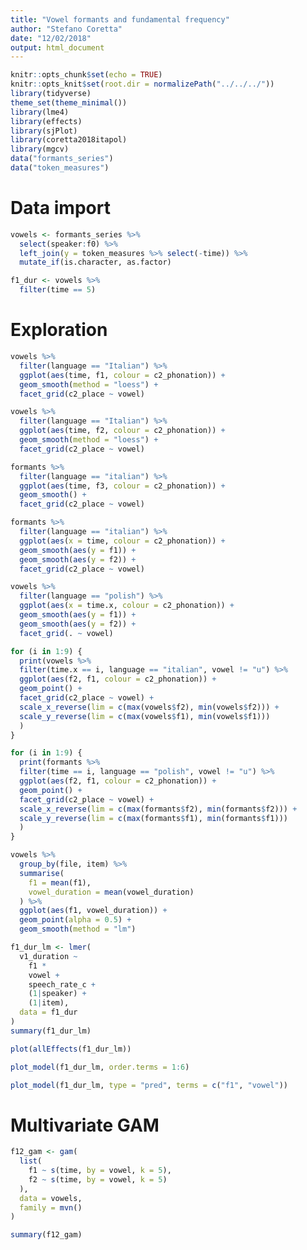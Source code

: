 ```yaml
---
title: "Vowel formants and fundamental frequency"
author: "Stefano Coretta"
date: "12/02/2018"
output: html_document
---
```


```r
knitr::opts_chunk$set(echo = TRUE)
knitr::opts_knit$set(root.dir = normalizePath("../../../"))
library(tidyverse)
theme_set(theme_minimal())
library(lme4)
library(effects)
library(sjPlot)
library(coretta2018itapol)
library(mgcv)
data("formants_series")
data("token_measures")
```

# Data import

```r
vowels <- formants_series %>%
  select(speaker:f0) %>%
  left_join(y = token_measures %>% select(-time)) %>%
  mutate_if(is.character, as.factor)

f1_dur <- vowels %>%
  filter(time == 5)
```

# Exploration

```r
vowels %>%
  filter(language == "Italian") %>%
  ggplot(aes(time, f1, colour = c2_phonation)) +
  geom_smooth(method = "loess") +
  facet_grid(c2_place ~ vowel)
```

```r
vowels %>%
  filter(language == "Italian") %>%
  ggplot(aes(time, f2, colour = c2_phonation)) +
  geom_smooth(method = "loess") +
  facet_grid(c2_place ~ vowel)
```

```r
formants %>%
  filter(language == "italian") %>%
  ggplot(aes(time, f3, colour = c2_phonation)) +
  geom_smooth() +
  facet_grid(c2_place ~ vowel)
```

```r
formants %>%
  filter(language == "italian") %>%
  ggplot(aes(x = time, colour = c2_phonation)) +
  geom_smooth(aes(y = f1)) +
  geom_smooth(aes(y = f2)) +
  facet_grid(c2_place ~ vowel)
```

```r
vowels %>%
  filter(language == "polish") %>%
  ggplot(aes(x = time.x, colour = c2_phonation)) +
  geom_smooth(aes(y = f1)) +
  geom_smooth(aes(y = f2)) +
  facet_grid(. ~ vowel)
```

```r
for (i in 1:9) {
  print(vowels %>%
  filter(time.x == i, language == "italian", vowel != "u") %>%
  ggplot(aes(f2, f1, colour = c2_phonation)) +
  geom_point() +
  facet_grid(c2_place ~ vowel) +
  scale_x_reverse(lim = c(max(vowels$f2), min(vowels$f2))) +
  scale_y_reverse(lim = c(max(vowels$f1), min(vowels$f1)))
  )
}
```

```r
for (i in 1:9) {
  print(formants %>%
  filter(time == i, language == "polish", vowel != "u") %>%
  ggplot(aes(f2, f1, colour = c2_phonation)) +
  geom_point() +
  facet_grid(c2_place ~ vowel) +
  scale_x_reverse(lim = c(max(formants$f2), min(formants$f2))) +
  scale_y_reverse(lim = c(max(formants$f1), min(formants$f1)))
  )
}
```

```r
vowels %>%
  group_by(file, item) %>%
  summarise(
    f1 = mean(f1),
    vowel_duration = mean(vowel_duration)
  ) %>%
  ggplot(aes(f1, vowel_duration)) +
  geom_point(alpha = 0.5) +
  geom_smooth(method = "lm")
```

```r
f1_dur_lm <- lmer(
  v1_duration ~
    f1 *
    vowel +
    speech_rate_c +
    (1|speaker) +
    (1|item),
  data = f1_dur
)
summary(f1_dur_lm)
```

```r
plot(allEffects(f1_dur_lm))
```

```r
plot_model(f1_dur_lm, order.terms = 1:6)
```

```r
plot_model(f1_dur_lm, type = "pred", terms = c("f1", "vowel"))
```

# Multivariate GAM

```r
f12_gam <- gam(
  list(
    f1 ~ s(time, by = vowel, k = 5),
    f2 ~ s(time, by = vowel, k = 5)
  ),
  data = vowels,
  family = mvn()
)

summary(f12_gam)
```

